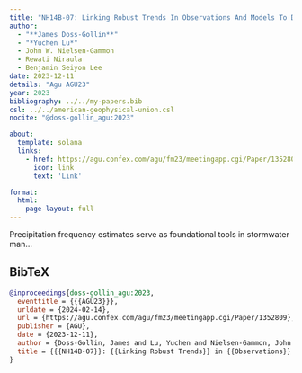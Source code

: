 ```yaml
---
title: "NH14B-07: Linking Robust Trends In Observations And Models To Develop Nonstationary Rainfall Frequency Grids For The State Of Texas"
author:
  - "**James Doss-Gollin**"
  - "*Yuchen Lu*"
  - John W. Nielsen-Gammon
  - Rewati Niraula
  - Benjamin Seiyon Lee
date: 2023-12-11
details: "Agu AGU23"
year: 2023
bibliography: ../../my-papers.bib
csl: ../../american-geophysical-union.csl
nocite: "@doss-gollin_agu:2023"

about:
  template: solana
  links:
    - href: https://agu.confex.com/agu/fm23/meetingapp.cgi/Paper/1352809
      icon: link
      text: 'Link'

format:
  html:
    page-layout: full
---
```


Precipitation frequency estimates serve as foundational tools in stormwater man...

## BibTeX

```bibtex
@inproceedings{doss-gollin_agu:2023,
  eventtitle = {{{AGU23}}},
  urldate = {2024-02-14},
  url = {https://agu.confex.com/agu/fm23/meetingapp.cgi/Paper/1352809},
  publisher = {AGU},
  date = {2023-12-11},
  author = {Doss-Gollin, James and Lu, Yuchen and Nielsen-Gammon, John W. and Niraula, Rewati and Lee, Benjamin Seiyon},
  title = {{{NH14B-07}}: {{Linking Robust Trends}} in {{Observations}} and {{Models}} to {{Develop Nonstationary Rainfall Frequency Grids}} for the {{State}} of {{Texas}}},
}
```